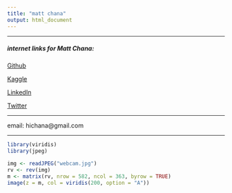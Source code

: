 ```yaml
---
title: "matt chana"
output: html_document
---
```


***
##### internet links for Matt Chana:

[Github](https://github.com/rancherobeans)

[Kaggle](https://www.kaggle.com/rancherobeans)

[LinkedIn](https://www.linkedin.com/in/matthewchana)

[Twitter](https://twitter.com/GoChanaGo)

***  

email: hichana@gmail.com

***

```r
library(viridis)
library(jpeg)
```

```r
img <- readJPEG("webcam.jpg")
rv <- rev(img)
m <- matrix(rv, nrow = 582, ncol = 363, byrow = TRUE)
image(z = m, col = viridis(200, option = "A"))
```
